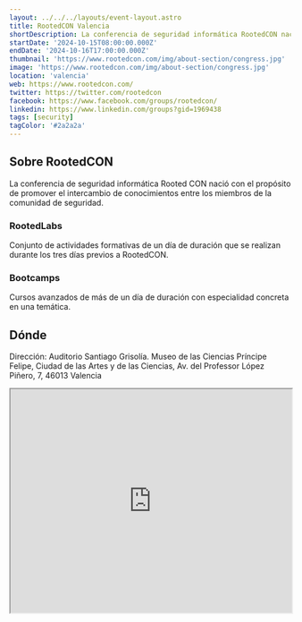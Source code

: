 ```yaml
---
layout: ../../../layouts/event-layout.astro
title: RootedCON Valencia
shortDescription: La conferencia de seguridad informática RootedCON nació con el propósito de promover el intercambio de conocimientos entre los miembros de la comunidad de seguridad.
startDate: '2024-10-15T08:00:00.000Z'
endDate: '2024-10-16T17:00:00.000Z'
thumbnail: 'https://www.rootedcon.com/img/about-section/congress.jpg'
image: 'https://www.rootedcon.com/img/about-section/congress.jpg'
location: 'valencia'
web: https://www.rootedcon.com/
twitter: https://twitter.com/rootedcon
facebook: https://www.facebook.com/groups/rootedcon/
linkedin: https://www.linkedin.com/groups?gid=1969438
tags: [security]
tagColor: '#2a2a2a'
---
```


## Sobre RootedCON

La conferencia de seguridad informática Rooted CON nació con el propósito de promover el intercambio de conocimientos entre los miembros de la comunidad de seguridad.

### RootedLabs

Conjunto de actividades formativas de un día de duración que se realizan durante los tres días previos a RootedCON.

### Bootcamps

Cursos avanzados de más de un día de duración con especialidad concreta en una temática.

## Dónde

Dirección: Auditorio Santiago Grisolía. Museo de las Ciencias Príncipe Felipe, Ciudad de las Artes y de las Ciencias, Av. del Professor López Piñero, 7, 46013 Valencia

<iframe
  style="width: 100%; height: 400px;"
  height="400"
  allowfullscreen=""
  loading="lazy"
  referrerpolicy="no-referrer-when-downgrade"
  src="https://www.google.com/maps/embed?pb=!1m18!1m12!1m3!1d3080.584975049531!2d-0.3546591232620896!3d39.45611151354363!2m3!1f0!2f0!3f0!3m2!1i1024!2i768!4f13.1!3m3!1m2!1s0xd6048e8951d7a37%3A0xd13f1438c12ec21!2sMuseu%20de%20les%20Ci%C3%A8ncies!5e0!3m2!1ses!2ses!4v1725343064440!5m2!1ses!2ses"
  aria-label="Auditorio Santiago Grisolía. Museo de las Ciencias Príncipe Felipe, Ciudad de las Artes y de las Ciencias, Av. del Professor López Piñero, 7, 46013 Valencia"
></iframe>
